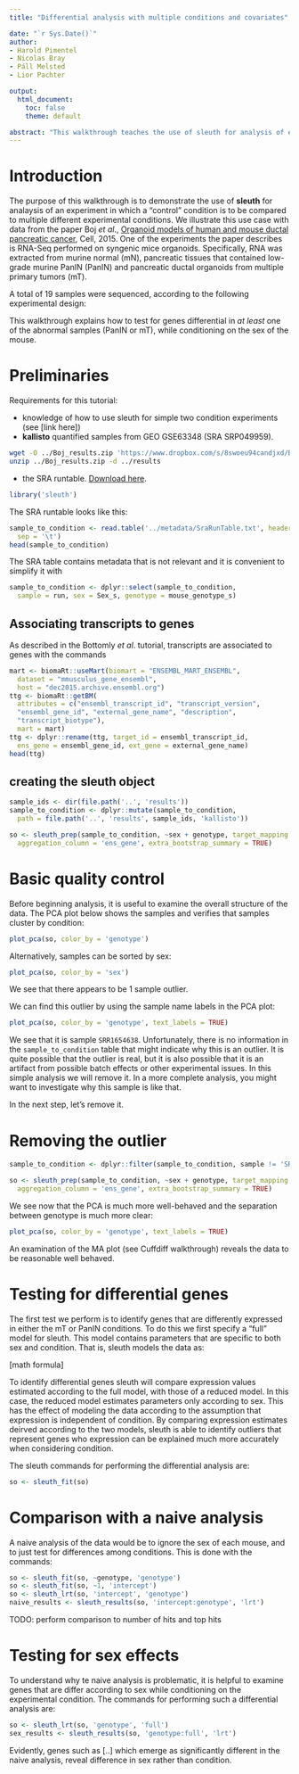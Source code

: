 ```yaml
---
title: "Differential analysis with multiple conditions and covariates"

date: "`r Sys.Date()`"
author:
- Harold Pimentel
- Nicolas Bray
- Páll Melsted
- Lior Pachter

output:
  html_document:
    toc: false
    theme: default

abstract: "This walkthrough teaches the use of sleuth for analysis of experimental designs with multiple conditions and covariates."
---
```


# Introduction

The purpose of this walkthrough is to demonstrate the use of __sleuth__ for analaysis of an experiment in which a "control" condition is to be compared to multiple different experimental conditions.
We illustrate this use case with data from the paper Boj _et al_., [Organoid models of human and mouse ductal pancreatic cancer](http://www.sciencedirect.com/science/article/pii/S009286741401592X), Cell, 2015.
One of the experiments the paper describes is RNA-Seq performed on syngenic mice organoids.
Specifically, RNA was extracted from murine normal (mN), pancreatic tissues that contained low-grade murine PanIN (PanIN) and pancreatic ductal organoids from multiple primary tumors (mT).

A total of 19 samples were sequenced, according to the following experimental design:

This walkthrough explains how to test for genes differential in _at least_ one of the abnormal samples (PanIN or mT), while conditioning on the sex of the mouse.

# Preliminaries

Requirements for this tutorial:

- knowledge of how to use sleuth for simple two condition experiments (see [link here])
- __kallisto__ quantified samples from GEO GSE63348 (SRA SRP049959).

```bash
wget -O ../Boj_results.zip 'https://www.dropbox.com/s/8swoeu94candjxd/Boj_results.zip?dl=1'
unzip ../Boj_results.zip -d ../results
```

- the SRA runtable. [Download here](https://raw.githubusercontent.com/pachterlab/sleuth_walkthroughs/master/boj/metadata/SraRunTable.txt).


```r
library('sleuth')
```

The SRA runtable looks like this:
```r
sample_to_condition <- read.table('../metadata/SraRunTable.txt', header = TRUE,
  sep = '\t')
head(sample_to_condition)
```

The SRA table contains metadata that is not relevant and it is convenient to simplify it with

```r
sample_to_condition <- dplyr::select(sample_to_condition,
  sample = run, sex = Sex_s, genotype = mouse_genotype_s)
```

## Associating transcripts to genes

As described in the Bottomly _et al_. tutorial, transcripts are associated to genes with the commands

```r
mart <- biomaRt::useMart(biomart = "ENSEMBL_MART_ENSEMBL",
  dataset = "mmusculus_gene_ensembl",
  host = "dec2015.archive.ensembl.org")
ttg <- biomaRt::getBM(
  attributes = c("ensembl_transcript_id", "transcript_version",
  "ensembl_gene_id", "external_gene_name", "description",
  "transcript_biotype"),
  mart = mart)
ttg <- dplyr::rename(ttg, target_id = ensembl_transcript_id,
  ens_gene = ensembl_gene_id, ext_gene = external_gene_name)
head(ttg)
```

## creating the sleuth object

```r
sample_ids <- dir(file.path('..', 'results'))
sample_to_condition <- dplyr::mutate(sample_to_condition,
  path = file.path('..', 'results', sample_ids, 'kallisto'))
```

```r
so <- sleuth_prep(sample_to_condition, ~sex + genotype, target_mapping = ttg,
  aggregation_column = 'ens_gene', extra_bootstrap_summary = TRUE)
```

# Basic quality control

Before beginning analysis, it is useful to examine the overall structure of the data. The PCA plot below shows the samples and verifies that samples cluster by condition:

```r
plot_pca(so, color_by = 'genotype')
```

Alternatively, samples can be sorted by sex:

```r
plot_pca(so, color_by = 'sex')
```

We see that there appears to be 1 sample outlier.

We can find this outlier by using the sample name labels in the PCA plot:

```r
plot_pca(so, color_by = 'genotype', text_labels = TRUE)
```

We see that it is sample `SRR1654638`.
Unfortunately, there is no information in the `sample_to_condition` table that might indicate why this is an outlier.
It is quite possible that the outlier is real, but it is also possible that it is an artifact from possible batch effects or other experimental issues.
In this simple analysis we will remove it.
In a more complete analysis, you might want to investigate why this sample is like that.

In the next step, let's remove it.

# Removing the outlier

```r
sample_to_condition <- dplyr::filter(sample_to_condition, sample != 'SRR1654638')
```

```r
so <- sleuth_prep(sample_to_condition, ~sex + genotype, target_mapping = ttg,
  aggregation_column = 'ens_gene', extra_bootstrap_summary = TRUE)
```

We see now that the PCA is much more well-behaved and the separation between genotype is much more clear:


```r
plot_pca(so, color_by = 'genotype', text_labels = TRUE)
```

An examination of the MA plot (see Cuffdiff walkthrough) reveals the data to be reasonable well behaved.

# Testing for differential genes

The first test we perform is to identify genes that are differently expressed in either the mT or PanIN conditions.
To do this we first specify a "full" model for sleuth. This model contains parameters that are specific to both sex and condition.
That is, sleuth models the data as:

[math formula]

To identify differential genes sleuth will compare expression values estimated according to the full model, with those of a reduced model.
In this case, the reduced model estimates parameters only according to sex.
This has the effect of modeling the data according to the assumption that expression is independent of condition.
By comparing expression estimates deirved according to the two models, sleuth is able to identify outliers that represent genes who expression can be explained much more accurately when considering condition.

The sleuth commands for performing the differential analysis are:

```r
so <- sleuth_fit(so)
```

# Comparison with a naive analysis

A naive analysis of the data would be to ignore the sex of each mouse, and to just test for differences among conditions.
This is done with the commands:

```r
so <- sleuth_fit(so, ~genotype, 'genotype')
so <- sleuth_fit(so, ~1, 'intercept')
so <- sleuth_lrt(so, 'intercept', 'genotype')
naive_results <- sleuth_results(so, 'intercept:genotype', 'lrt')
```

TODO: perform comparison to number of hits and top hits

# Testing for sex effects

To understand why te naive analysis is problematic, it is helpful to examine genes that are differ according to sex while conditioning on the experimental condition.
The commands for performing such a differential analysis are:

```r

so <- sleuth_lrt(so, 'genotype', 'full')
sex_results <- sleuth_results(so, 'genotype:full', 'lrt')
```

Evidently, genes such as [..] which emerge as significantly different in the naive analysis, reveal difference in sex rather than condition.
